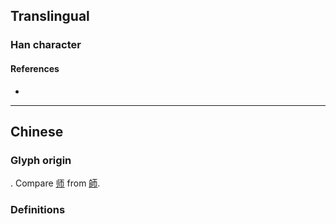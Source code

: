 {{also|帥|师}}
{{character info}}
==Translingual==

===Han character===
{{Han char|rn=50|rad=巾|as=02|sn=5|four=|canj=LLLB}}

====References====
* {{Han ref|kx=0328.081|hdz=10729.020|uh=5E05|ud=24069}}

----

==Chinese==

===Glyph origin===
{{Han simp|帥|f=𠂤|t=刂}}. Compare [[师]] from [[師]].

===Definitions===
{{zh-see|帥}}